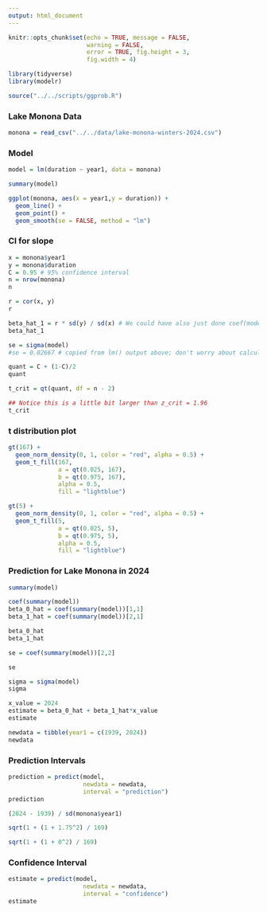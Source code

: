 ```yaml
---
output: html_document
---
```


```r
knitr::opts_chunk$set(echo = TRUE, message = FALSE,
                      warning = FALSE,
                      error = TRUE, fig.height = 3,
                      fig.width = 4)

library(tidyverse)
library(modelr)

source("../../scripts/ggprob.R")
```

### Lake Monona Data

```r
monona = read_csv("../../data/lake-monona-winters-2024.csv")
```

### Model

```r
model = lm(duration ~ year1, data = monona)

summary(model)
```

```r
ggplot(monona, aes(x = year1,y = duration)) +
  geom_line() +
  geom_point() +
  geom_smooth(se = FALSE, method = "lm")
```

### CI for slope

```r
x = monona$year1
y = monona$duration
C = 0.95 # 95% confidence interval
n = nrow(monona)
n

r = cor(x, y)
r

beta_hat_1 = r * sd(y) / sd(x) # We could have also just done coef(model_object)[1], or used our eyes to get the number -0.22298 from the summary table
beta_hat_1

se = sigma(model)
#se = 0.02667 # copied from lm() output above; don't worry about calculating by hand, just use lm()

quant = C + (1-C)/2
quant

t_crit = qt(quant, df = n - 2)

## Notice this is a little bit larger than z_crit = 1.96
t_crit
```

### t distribution plot

```r
gt(167) +
  geom_norm_density(0, 1, color = "red", alpha = 0.5) +
  geom_t_fill(167,
              a = qt(0.025, 167),
              b = qt(0.975, 167),
              alpha = 0.5,
              fill = "lightblue")
```

```r
gt(5) +
  geom_norm_density(0, 1, color = "red", alpha = 0.5) +
  geom_t_fill(5,
              a = qt(0.025, 5),
              b = qt(0.975, 5),
              alpha = 0.5,
              fill = "lightblue")
```

### Prediction for Lake Monona in 2024

```r
summary(model)

coef(summary(model))
beta_0_hat = coef(summary(model))[1,1]
beta_1_hat = coef(summary(model))[2,1]

beta_0_hat
beta_1_hat

se = coef(summary(model))[2,2]

se

sigma = sigma(model)
sigma

x_value = 2024
estimate = beta_0_hat + beta_1_hat*x_value
estimate
```

```r
newdata = tibble(year1 = c(1939, 2024))
newdata
```

### Prediction Intervals

```r
prediction = predict(model,
                     newdata = newdata,
                     interval = "prediction")
prediction

(2024 - 1939) / sd(monona$year1)

sqrt(1 + (1 + 1.75^2) / 169)

sqrt(1 + (1 + 0^2) / 169)
```

### Confidence Interval

```r
estimate = predict(model,
                     newdata = newdata,
                     interval = "confidence")
estimate
```

